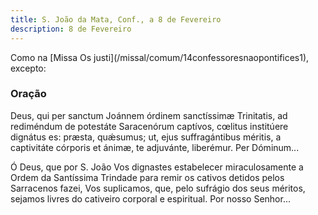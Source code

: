 ```yaml
---
title: S. João da Mata, Conf., a 8 de Fevereiro
description: 8 de Fevereiro
---
```


<aside>
  Como na [Missa Os justi](/missal/comum/14confessoresnaopontifices1), excepto:
</aside>

### Oração

<div class="side-by-side not-content">

Deus, qui per sanctum Joánnem órdinem sanctíssimæ Trinitatis, ad rediméndum
    de potestáte Saracenórum captívos, cœlitus institúere dignátus es: præsta,
    quǽsumus; ut, ejus suffragántibus méritis, a captivitáte córporis et ánimæ,
    te adjuvánte, liberémur. Per Dóminum...

Ó Deus, que por S. João Vos dignastes estabelecer miraculosamente a Ordem da
    Santíssima Trindade para remir os cativos detidos pelos Sarracenos fazei,
    Vos suplicamos, que, pelo sufrágio dos seus méritos, sejamos livres do
    cativeiro corporal e espiritual. Por nosso Senhor...

</div>

